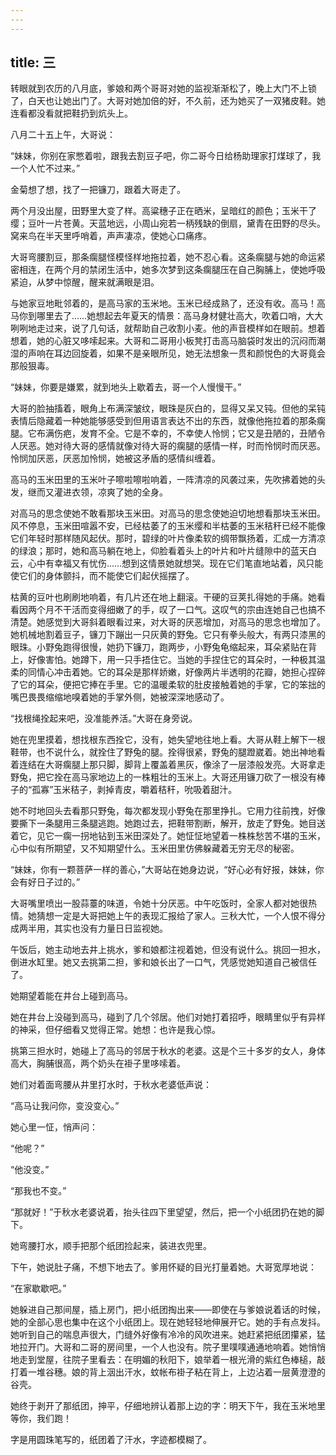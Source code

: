 ```yaml
---
---
---
```

title: 三
---




转眼就到农历的八月底，爹娘和两个哥哥对她的监视渐渐松了，晚上大门不上锁了，白天也让她出门了。大哥对她加倍的好，不久前，还为她买了一双猪皮鞋。她连看都没看就把鞋扔到炕头上。

八月二十五上午，大哥说：

“妹妹，你别在家憋着啦，跟我去割豆子吧，你二哥今日给杨助理家打煤球了，我一个人忙不过来。”

金菊想了想，找了一把镰刀，跟着大哥走了。

两个月没出屋，田野里大变了样。高粱穗子正在晒米，呈暗红的颜色；玉米干了缨；豆叶一片苍黄。天蓝地远，小周山宛若一柄残缺的倒扇，黛青在田野的尽头。窝来鸟在半天里呼哨着，声声凄凉，使她心口痛疼。

大哥弯腰割豆，那条瘸腿怪模怪样地拖拉着，她不忍心看。这条瘸腿与她的命运紧密相连，在两个月的禁闭生活中，她多次梦到这条瘸腿压在自己胸脯上，使她呼吸紧迫，从梦中惊醒，醒来就满眼是泪。

与她家豆地毗邻着的，是高马家的玉米地。玉米已经成熟了，还没有收。高马！高马你到哪里去了……她想起去年夏天的情景：高马身材健壮高大，吹着口哨，大大咧咧地走过来，说了几句话，就帮助自己收割小麦。他的声音模样如在眼前。想着想着，她的心脏又哆嗦起来。大哥和二哥用小板凳打击高马脑袋时发出的沉闷而潮湿的声响在耳边回旋着，如果不是亲眼所见，她无法想象一贯和颜悦色的大哥竟会那般狠毒。

“妹妹，你要是嫌累，就到地头上歇着去，哥一个人慢慢干。”

大哥的脸抽搐着，眼角上布满深皱纹，眼珠是灰白的，显得又呆又钝。但他的呆钝表情后隐藏着一种她能够感受到但用语言表达不出的东西，就像他拖拉着的那条瘸腿。它布满伤疤，发育不全。它是不幸的，不幸使人怜悯；它又是丑陋的，丑陋令人厌恶。她对待大哥的感情就像对待大哥的瘸腿的感情一样，时而怜悯时而厌恶。怜悯加厌恶，厌恶加怜悯，她被这矛盾的感情纠缠着。

高马的玉米田里的玉米叶子嚓啦嚓啦响着，一阵清凉的风袭过来，先吹拂着她的头发，继而又灌进衣领，凉爽了她的全身。

对高马的思念使她不敢看那块玉米田。对高马的思念使她迫切地想看那块玉米田。风不停息，玉米田喧嚣不安，已经枯萎了的玉米缨和半枯萎的玉米秸秆已经不能像它们年轻时那样随风起伏。那时，碧绿的叶片像柔软的绸带飘扬着，汇成一方清凉的绿浪；那时，她和高马躺在地上，仰脸看着头上的叶片和叶片缝隙中的蓝天白云，心中有幸福又有忧伤……想到这情景她就想哭。现在它们笔直地站着，风只能使它们的身体颤抖，而不能使它们起伏摇摆了。

枯黄的豆叶也刷刷地响着，有几片还在地上翻滚。干硬的豆荚扎得她的手痛。她看看因两个月不干活而变得细嫩了的手，叹了一口气。这叹气的宗由连她自己也搞不清楚。她感觉到大哥斜着眼看过来，对大哥的厌恶增加，对高马的思念也增加了。她机械地割着豆子，镰刀下蹦出一只灰黄的野兔。它只有拳头般大，有两只漆黑的眼珠。小野兔跑得很慢，她扔下镰刀，跑两步，小野兔龟缩起来，耳朵紧贴在背上，好像害怕。她蹲下，用一只手捂住它。当她的手捏住它的耳朵时，一种极其温柔的同情心冲击着她。它的耳朵是那样娇嫩，好像两片半透明的花瓣，她担心捏碎了它的耳朵，便把它捧在手里。它的温暖柔软的肚皮接触着她的手掌，它的笨拙的嘴巴畏畏缩缩地嗅着她的手掌外侧，她被深深地感动了。

“找根绳拴起来吧，没准能养活。”大哥在身旁说。

她在兜里摸着，想找根东西拴它，没有，她失望地往地上看。大哥从鞋上解下一根鞋带，也不说什么，就拴住了野兔的腿。拴得很紧，野兔的腿蹬崴着。她出神地看着连结在大哥瘸腿上那只脚，脚背上覆盖着黑灰，像涂了一层漆般发亮。大哥拿走野兔，把它拴在高马家地边上的一株粗壮的玉米上。大哥还用镰刀砍了一根没有棒子的“孤寡”玉米秸子，剥掉青皮，嚼着秸秆，吮吸着甜汁。

她不时地回头去看那只野兔，每次都发现小野兔在那里挣扎。它用力往前拽，好像要撕下一条腿用三条腿逃跑。她跑过去，把鞋带割断，解开，放走了野兔。她目送着它，见它一瘸一拐地钻到玉米田深处了。她怔怔地望着一株株愁苦不堪的玉米，心中似有所期望，又不知期望什么。玉米田里仿佛躲藏着无穷无尽的秘密。

“妹妹，你有一颗菩萨一样的善心，”大哥站在她身边说，“好心必有好报，妹妹，你会有好日子过的。”

大哥嘴里喷出一股蒜薹的味道，令她十分厌恶。中午吃饭时，全家人都对她很热情。她猜想一定是大哥把她上午的表现汇报给了家人。三秋大忙，一个人恨不得分成两半用，其实也没有力量日日监视她。

午饭后，她主动地去井上挑水，爹和娘都注视着她，但没有说什么。挑回一担水，倒进水缸里。她又去挑第二担，爹和娘长出了一口气，凭感觉她知道自己被信任了。

她期望着能在井台上碰到高马。

她在井台上没碰到高马，碰到了几个邻居。他们对她打着招呼，眼睛里似乎有异样的神采，但仔细看又觉得正常。她想：也许是我心惊。

挑第三担水时，她碰上了高马的邻居于秋水的老婆。这是个三十多岁的女人，身体高大，胸脯很高，两个奶头在褂子里哆嗦着。

她们对着面弯腰从井里打水时，于秋水老婆低声说：

“高马让我问你，变没变心。”

她心里一怔，悄声问：

“他呢？”

“他没变。”

“那我也不变。”

“那就好！”于秋水老婆说着，抬头往四下里望望，然后，把一个小纸团扔在她的脚下。

她弯腰打水，顺手把那个纸团捡起来，装进衣兜里。

下午，她说肚子痛，不想下地去了。爹用怀疑的目光打量着她。大哥宽厚地说：

“在家歇歇吧。”

她躲进自己那间屋，插上房门，把小纸团掏出来——即使在与爹娘说着话的时候，她的全部心思也集中在这个小纸团上。现在她轻轻地伸展开它。她的手有点发抖。她听到自己的喘息声很大，门缝外好像有冷冷的风吹进来。她赶紧把纸团攥紧，猛地拉开门。大哥和二哥的房间里，一个人也没有。院子里噗噗通通地响着。她悄悄地走到堂屋，往院子里看去：在明媚的秋阳下，娘举着一根光滑的紫红色棒槌，敲打着一堆谷穗。娘的背上洇出汗水，蚊帐布褂子粘在背上，上边沾着一层黄澄澄的谷壳。

她终于剥开了那纸团，抻平，仔细地辨认着那上边的字：明天下午，我在玉米地里等你，我们跑！

字是用圆珠笔写的，纸团着了汗水，字迹都模糊了。
